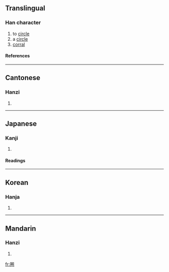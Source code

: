 {{see|圏}}

==Translingual==
===Han character===
{{Han char|rn=31|rad=囗|as=08|sn=11|four=6071<sub>2</sub>|canj=田火手山 (WFQU)}}
# to [[circle]]
# a [[circle]]
# [[corral]]
====References====
{{Han ref|kx=0219.070|dkj=04789|dj=0446.290|hdz=10721.080|uh=5708|ud=22280|bh=B0E9|bd=45289}}
----
==Cantonese==
===Hanzi===
{{yue-hanzi|jyut=|y=gyun6, hyun1}}
# {{defn|Cantonese}}
----
==Japanese==
===Kanji===
{{ja-kanji|grade=|rs=囗08}}
# {{defn|Japanese}} 
====Readings====
{{ja-readings|on=[[けん]] (ken)|kun=[[かこい]] (kakoi)}}
----
==Korean==
===Hanja===
{{ko-hanja|hangeul=권|rv=gwon|mr=kwŏn}}
# {{defn|Korean}}
----
==Mandarin==
===Hanzi===
{{cmn-hanzi|pin=[[quān]] (quan1)|wg=ch'üan<sup>1</sup>}}
# {{defn|Mandarin}}

[[fr:圈]]